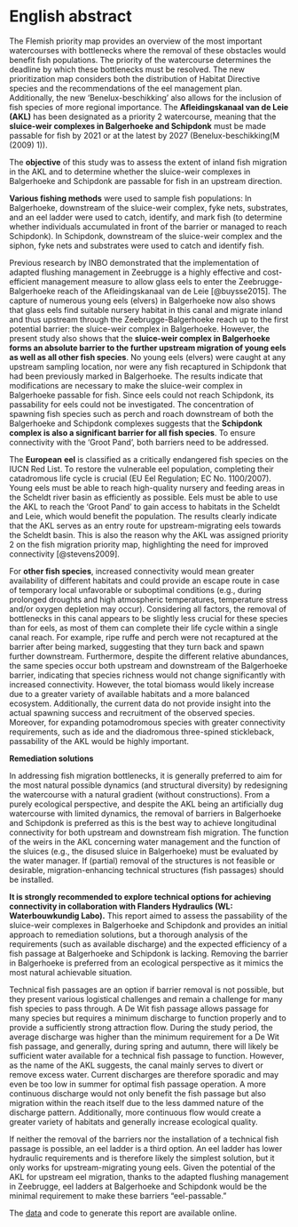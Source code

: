 \benglish

# English abstract {.unnumbered}

The Flemish priority map provides an overview of the most important watercourses with bottlenecks where the removal of these obstacles would benefit fish populations. The priority of the watercourse determines the deadline by which these bottlenecks must be resolved. The new prioritization map considers both the distribution of Habitat Directive species and the recommendations of the eel management plan. Additionally, the new 'Benelux-beschikking' also allows for the inclusion of fish species of more regional importance. The **Afleidingskanaal van de Leie (AKL)** has been designated as a priority 2 watercourse, meaning that the **sluice-weir complexes in Balgerhoeke and Schipdonk** must be made passable for fish by 2021 or at the latest by 2027 (Benelux-beschikking(M (2009) 1)).

The **objective** of this study was to assess the extent of inland fish migration in the AKL and to determine whether the sluice-weir complexes in Balgerhoeke and Schipdonk are passable for fish in an upstream direction.

**Various fishing methods** were used to sample fish populations: In Balgerhoeke, downstream of the sluice-weir complex, fyke nets, substrates, and an eel ladder were used to catch, identify, and mark fish (to determine whether individuals accumulated in front of the barrier or managed to reach Schipdonk). In Schipdonk, downstream of the sluice-weir complex and the siphon, fyke nets and substrates were used to catch and identify fish.

Previous research by INBO demonstrated that the implementation of adapted flushing management in Zeebrugge is a highly effective and cost-efficient management measure to allow glass eels to enter the Zeebrugge-Balgerhoeke reach of the Afleidingskanaal van de Leie [@buysse2015]. The capture of numerous young eels (elvers) in Balgerhoeke now also shows that glass eels find suitable nursery habitat in this canal and migrate inland and thus upstream through the Zeebrugge-Balgerhoeke reach up to the first potential barrier: the sluice-weir complex in Balgerhoeke. However, the present study also shows that the **sluice-weir complex in Balgerhoeke forms an absolute barrier to the further upstream migration of young eels as well as all other fish species**. No young eels (elvers) were caught at any upstream sampling location, nor were any fish recaptured in Schipdonk that had been previously marked in Balgerhoeke. The results indicate that modifications are necessary to make the sluice-weir complex in Balgerhoeke passable for fish. Since eels could not reach Schipdonk, its passability for eels could not be investigated. The concentration of spawning fish species such as perch and roach downstream of both the Balgerhoeke and Schipdonk complexes suggests that the **Schipdonk complex is also a significant barrier for all fish species**. To ensure connectivity with the 'Groot Pand', both barriers need to be addressed.

The **European** **eel** is classified as a critically endangered fish species on the IUCN Red List. To restore the vulnerable eel population, completing their catadromous life cycle is crucial (EU Eel Regulation; EC No. 1100/2007). Young eels must be able to reach high-quality nursery and feeding areas in the Scheldt river basin as efficiently as possible. Eels must be able to use the AKL to reach the 'Groot Pand' to gain access to habitats in the Scheldt and Leie, which would benefit the population. The results clearly indicate that the AKL serves as an entry route for upstream-migrating eels towards the Scheldt basin. This is also the reason why the AKL was assigned priority 2 on the fish migration priority map, highlighting the need for improved connectivity [@stevens2009].

For **other fish species**, increased connectivity would mean greater availability of different habitats and could provide an escape route in case of temporary local unfavorable or suboptimal conditions (e.g., during prolonged droughts and high atmospheric temperatures, temperature stress and/or oxygen depletion may occur). Considering all factors, the removal of bottlenecks in this canal appears to be slightly less crucial for these species than for eels, as most of them can complete their life cycle within a single canal reach. For example, ripe ruffe and perch were not recaptured at the barrier after being marked, suggesting that they turn back and spawn further downstream. Furthermore, despite the different relative abundances, the same species occur both upstream and downstream of the Balgerhoeke barrier, indicating that species richness would not change significantly with increased connectivity. However, the total biomass would likely increase due to a greater variety of available habitats and a more balanced ecosystem. Additionally, the current data do not provide insight into the actual spawning success and recruitment of the observed species. Moreover, for expanding potamodromous species with greater connectivity requirements, such as ide and the diadromous three-spined stickleback, passability of the AKL would be highly important.

**Remediation solutions**

In addressing fish migration bottlenecks, it is generally preferred to aim for the most natural possible dynamics (and structural diversity) by redesigning the watercourse with a natural gradient (without constructions). From a purely ecological perspective, and despite the AKL being an artificially dug watercourse with limited dynamics, the removal of barriers in Balgerhoeke and Schipdonk is preferred as this is the best way to achieve longitudinal connectivity for both upstream and downstream fish migration. The function of the weirs in the AKL concerning water management and the function of the sluices (e.g., the disused sluice in Balgerhoeke) must be evaluated by the water manager. If (partial) removal of the structures is not feasible or desirable, migration-enhancing technical structures (fish passages) should be installed.

**It is strongly recommended to explore technical options for achieving connectivity in collaboration with Flanders Hydraulics (WL: Waterbouwkundig Labo).** This report aimed to assess the passability of the sluice-weir complexes in Balgerhoeke and Schipdonk and provides an initial approach to remediation solutions, but a thorough analysis of the requirements (such as available discharge) and the expected efficiency of a fish passage at Balgerhoeke and Schipdonk is lacking. Removing the barrier in Balgerhoeke is preferred from an ecological perspective as it mimics the most natural achievable situation.

Technical fish passages are an option if barrier removal is not possible, but they present various logistical challenges and remain a challenge for many fish species to pass through. A De Wit fish passage allows passage for many species but requires a minimum discharge to function properly and to provide a sufficiently strong attraction flow. During the study period, the average discharge was higher than the minimum requirement for a De Wit fish passage, and generally, during spring and autumn, there will likely be sufficient water available for a technical fish passage to function. However, as the name of the AKL suggests, the canal mainly serves to divert or remove excess water. Current discharges are therefore sporadic and may even be too low in summer for optimal fish passage operation. A more continuous discharge would not only benefit the fish passage but also migration within the reach itself due to the less dammed nature of the discharge pattern. Additionally, more continuous flow would create a greater variety of habitats and generally increase ecological quality.

If neither the removal of the barriers nor the installation of a technical fish passage is possible, an eel ladder is a third option. An eel ladder has lower hydraulic requirements and is therefore likely the simplest solution, but it only works for upstream-migrating young eels. Given the potential of the AKL for upstream eel migration, thanks to the adapted flushing management in Zeebrugge, eel ladders at Balgerhoeke and Schipdonk would be the minimal requirement to make these barriers "eel-passable."

The [data](https://doi.org/10.5281/zenodo.17017617) and code to generate this report are available online.

\eenglish
